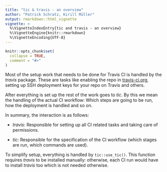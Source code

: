 ```yaml
---
title: "tic & travis - an overview"
author: "Patrick Schratz, Kirill Müller"
output: rmarkdown::html_vignette
vignette: >
  %\VignetteIndexEntry{tic and travis - an overview}
  %\VignetteEngine{knitr::rmarkdown}
  %\VignetteEncoding{UTF-8}
---
```


```r
knitr::opts_chunk$set(
  collapse = TRUE,
  comment = "#>"
)
```

Most of the setup work that needs to be done for Travis CI is handled by the *travis* package. 
These are tasks like enabling the repo in [travis-ci.org](travis-ci.org), setting up SSH deployment keys for your repo on Travis and others.

After everything is set up the rest of the work goes to *tic*.
By this we mean the handling of the actual CI workflow: Which steps are going to be run, how the deployment is handled and so on.

In summary, the interaction is as follows:

- *travis*: Responsible for setting up all CI related tasks and taking care of permissions.

- *tic*: Responsible for the specification of the CI workflow (which stages are run, which commands are used).

To simplify setup, everything is handled by `tic::use_tic()`.
This function requires *travis* to be installed manually: otherwise, each CI run would have to install *travis* too which is not needed otherwise.
